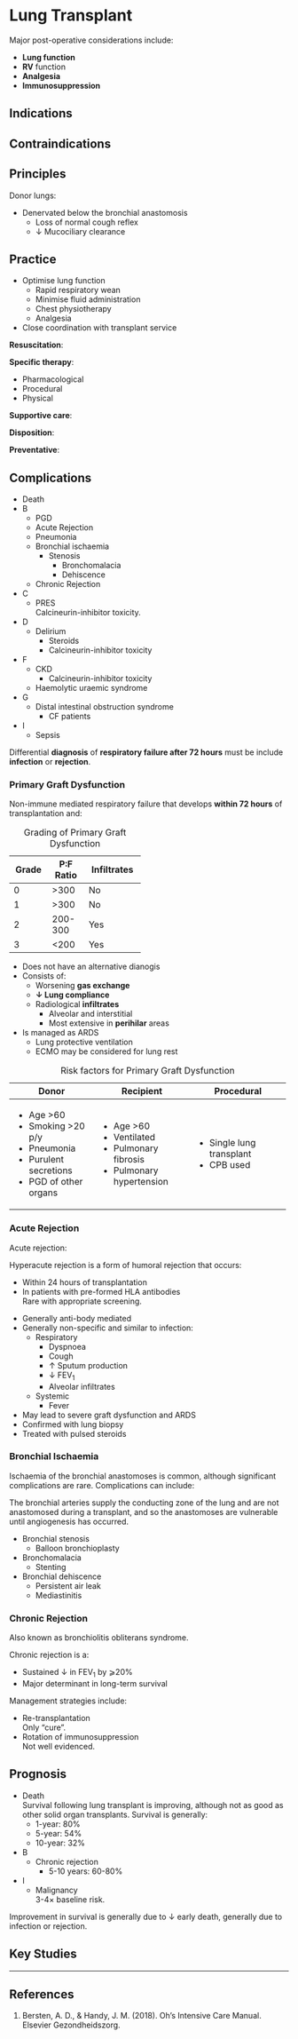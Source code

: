 # Lung Transplant {#sec-icu_lung_tx}

Major post-operative considerations include:

* **Lung function**
* **RV** function
* **Analgesia**
* **Immunosuppression**


## Indications

## Contraindications

## Principles

Donor lungs:

* Denervated below the bronchial anastomosis
	* Loss of normal cough reflex
	* ↓ Mucociliary clearance

## Practice

:::priority
* Optimise lung function
	* Rapid respiratory wean
	* Minimise fluid administration
	* Chest physiotherapy
	* Analgesia
* Close coordination with transplant service
:::

**Resuscitation**:\

**Specific therapy**:

* Pharmacological
* Procedural
* Physical

**Supportive care**:

**Disposition**:

**Preventative**:


## Complications

* Death
* B
	* PGD
	* Acute Rejection
	* Pneumonia
	* Bronchial ischaemia
		* Stenosis
			* Bronchomalacia
			* Dehiscence
	* Chronic Rejection
* C
	* PRES\
	Calcineurin-inhibitor toxicity.
* D
	* Delirium
		* Steroids
		* Calcineurin-inhibitor toxicity
* F
	* CKD
		* Calcineurin-inhibitor toxicity
	* Haemolytic uraemic syndrome
* G
	* Distal intestinal obstruction syndrome
		* CF patients
* I
	* Sepsis

:::column-margin
Differential **diagnosis** of **respiratory failure after 72 hours** must be include **infection** or **rejection**.
:::

### Primary Graft Dysfunction

Non-immune mediated respiratory failure that develops **within 72 hours** of transplantation and:

:::column-margin
+-------+-----------+-------------+
| Grade | P:F Ratio | Infiltrates |
+=======+===========+=============+
| 0     | \>300     | No          |
+-------+-----------+-------------+
| 1     | \>300     | No          |
+-------+-----------+-------------+
| 2     | 200-300   | Yes         |
+-------+-----------+-------------+
| 3     | <200      | Yes         |
+-------+-----------+-------------+

: Grading of Primary Graft Dysfunction
:::

* Does not have an alternative dianogis
* Consists of:
	* Worsening **gas exchange**
	* **↓ Lung compliance**
	* Radiological **infiltrates**
		* Alveolar and interstitial
		* Most extensive in **perihilar** areas
* Is managed as ARDS
	* Lung protective ventilation
	* ECMO may be considered for lung rest

+-----------------------+--------------------------+--------------------------+
| Donor                 | Recipient                | Procedural               |
+=======================+==========================+==========================+
| * Age >60             | * Age >60                | * Single lung transplant |
| * Smoking >20 p/y     | * Ventilated             | * CPB used               |
| * Pneumonia           | * Pulmonary fibrosis     |                          |
| * Purulent secretions | * Pulmonary hypertension |                          |
| * PGD of other organs |                          |                          |
+-----------------------+--------------------------+--------------------------+

: Risk factors for Primary Graft Dysfunction

### Acute Rejection

Acute rejection:

:::column-margin
Hyperacute rejection is a form of humoral rejection that occurs:

* Within 24 hours of transplantation
* In patients with pre-formed HLA antibodies\
Rare with appropriate screening.
:::

* Generally anti-body mediated
* Generally non-specific and similar to infection:
	* Respiratory
		* Dyspnoea
		* Cough
		* ↑ Sputum production
		* ↓ FEV~1~
		* Alveolar infiltrates
	* Systemic
		* Fever
* May lead to severe graft dysfunction and ARDS
* Confirmed with lung biopsy
* Treated with pulsed steroids


### Bronchial Ischaemia

Ischaemia of the bronchial anastomoses is common, although significant complications are rare. Complications can include:

:::column-margin
The bronchial arteries supply the conducting zone of the lung and are not anastomosed during a transplant, and so the anastomoses are vulnerable until angiogenesis has occurred.
:::

* Bronchial stenosis
	* Balloon bronchioplasty
* Bronchomalacia
	* Stenting
* Bronchial dehiscence
	* Persistent air leak
	* Mediastinitis


### Chronic Rejection

:::info
Also known as bronchiolitis obliterans syndrome.
:::

Chronic rejection is a:

* Sustained ↓ in FEV~1~ by ⩾20%
* Major determinant in long-term survival

Management strategies include:

* Re-transplantation\
Only "cure".
* Rotation of immunosuppression\
Not well evidenced.

## Prognosis

* Death\
Survival following lung transplant is improving, although not as good as other solid organ transplants. Survival is generally:
	* 1-year: 80%
	* 5-year: 54%
	* 10-year: 32%
* B
	* Chronic rejection
		* 5-10 years: 60-80%
* I
	* Malignancy\
	3-4× baseline risk.


:::column-margin
Improvement in survival is generally due to ↓ early death, generally due to infection or rejection.
:::


## Key Studies


---

## References

1. Bersten, A. D., & Handy, J. M. (2018). Oh’s Intensive Care Manual. Elsevier Gezondheidszorg.